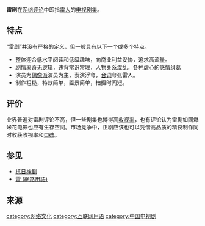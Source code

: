 {{about||盛行于[[雷州半岛|雷州半岛]]的戏曲剧种|雷剧}}
'''雷剧'''在[[互联网用语|网络评论]]中即指[[雷_(網路用語)|雷人]]的[[电视剧集|电视剧集]]。

==特点==
“雷剧”并没有严格的定义，但一般具有以下一个或多个特点。
* 整体迎合低水平阅读和低级趣味，向商业利益妥协，追求高流量。{{r|r1}}{{r|r2}}{{r|r3}}{{r|r4}}
* 剧情离奇无逻辑，违背常识常理，人物关系混乱，各种虐心的感情纠葛{{r|r1}}{{r|r5}}
* 演员为[[偶像派|偶像派]]演员为主，表演浮夸，[[台词|台词]]夸张雷人。{{r|r1}}{{r|r4}}
* 制作粗糙，特效简单，置景简单，拍摄时间短。{{r|r2}}{{r|r3}}{{r|r5}}
==评价==
业界普遍对雷剧评论不高{{r|r2}}，但一些剧集也博得高[[收视率|收视率]]{{r|r4}}，也有评论认为雷剧如同爆米花电影也应有生存空间{{r|r2}}。市场竞争中，正剧应该也可以凭借高品质的精良制作同时收获收视率和[[口碑|口碑]]。{{r|r5}}

==参见==
*[[抗日神剧|抗日神剧]]
*[[雷_(網路用語)|雷 (網路用語)]]

==来源==
{{reflist|refs=
<ref name=r1>{{cite web |title=禁播“雷剧” 是对抗战史的基本尊重 |url=http://www.xinhuanet.com/comments/2020-08/14/c_1126366052.htm |work=北京日报 |date=2020-08-14 |access-date=2020-10-31 |archive-date=2020-10-28 |archive-url=https://web.archive.org/web/20201028212828/http://www.xinhuanet.com/comments/2020-08/14/c_1126366052.htm |dead-url=no }}</ref>
<ref name=r2>{{cite web |title=四秒钟辨别雷剧 |url=https://ent.qq.com/zt2013/hjd/bileizhinan.htm |work=腾讯娱乐 |year=2013 |access-date=2020-10-31 |archive-date=2020-11-08 |archive-url=https://web.archive.org/web/20201108220541/https://ent.qq.com/zt2013/hjd/bileizhinan.htm |dead-url=no }}</ref>
<ref name=r3>{{cite web|title=雷剧何以“生生不息” |url=https://opinion.huanqiu.com/article/9CaKrnJMdyd |work=人民网 |date=2015-06-19 }} </ref>
<ref name=r4>{{cite web |title=“雷剧”高收视率折射出产业困局 |url=http://www.ce.cn/culture/gd/201402/19/t20140219_2331165.shtml |work=中国文化报 |author=赵晖 |date=2014-02-19 |access-date=2020-10-31 |archive-date=2020-11-05 |archive-url=https://web.archive.org/web/20201105235849/http://www.ce.cn/culture/gd/201402/19/t20140219_2331165.shtml |dead-url=no }}</ref>
<ref name=r5>{{cite web|title=精良制作打破“雷剧”走红定律 |url=https://www.sohu.com/a/36139601_161794 |work=南方日报 |date=2015-10-17 }} </ref>
}}
[[category:网络文化|category:网络文化]]
[[category:互联网用语|category:互联网用语]]
[[category:中国电视剧|category:中国电视剧]]